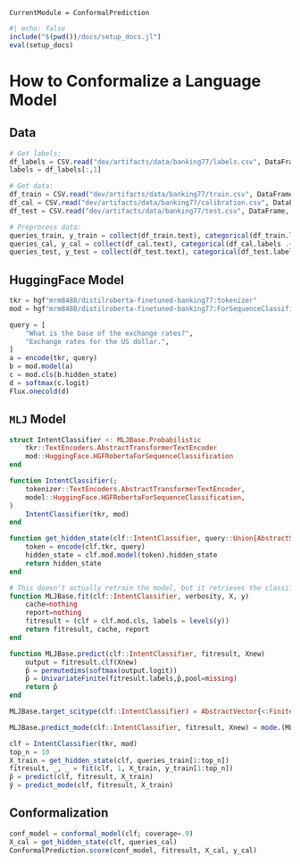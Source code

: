 ```@meta
CurrentModule = ConformalPrediction
```

```julia
#| echo: false
include("$(pwd())/docs/setup_docs.jl")
eval(setup_docs)
```

# How to Conformalize a Language Model

## Data

```julia
# Get labels:
df_labels = CSV.read("dev/artifacts/data/banking77/labels.csv", DataFrame, drop=[1])
labels = df_labels[:,1]

# Get data:
df_train = CSV.read("dev/artifacts/data/banking77/train.csv", DataFrame, drop=[1])
df_cal = CSV.read("dev/artifacts/data/banking77/calibration.csv", DataFrame, drop=[1])
df_test = CSV.read("dev/artifacts/data/banking77/test.csv", DataFrame, drop=[1])

# Preprocess data:
queries_train, y_train = collect(df_train.text), categorical(df_train.labels .+ 1)
queries_cal, y_cal = collect(df_cal.text), categorical(df_cal.labels .+ 1)
queries_test, y_test = collect(df_test.text), categorical(df_test.labels .+ 1)
```

## HuggingFace Model

```julia
tkr = hgf"mrm8488/distilroberta-finetuned-banking77:tokenizer"
mod = hgf"mrm8488/distilroberta-finetuned-banking77:ForSequenceClassification"
```


```julia
query = [
    "What is the base of the exchange rates?",
    "Exchange rates for the US dollar.",
]
a = encode(tkr, query)
b = mod.model(a)
c = mod.cls(b.hidden_state)
d = softmax(c.logit)
Flux.onecold(d)
```

## `MLJ` Model

```julia
struct IntentClassifier <: MLJBase.Probabilistic
    tkr::TextEncoders.AbstractTransformerTextEncoder
    mod::HuggingFace.HGFRobertaForSequenceClassification
end

function IntentClassifier(;
    tokenizer::TextEncoders.AbstractTransformerTextEncoder, 
    model::HuggingFace.HGFRobertaForSequenceClassification,
)
    IntentClassifier(tkr, mod)
end

function get_hidden_state(clf::IntentClassifier, query::Union{AbstractString, Vector{<:AbstractString}})
    token = encode(clf.tkr, query)
    hidden_state = clf.mod.model(token).hidden_state
    return hidden_state
end

# This doesn't actually retrain the model, but it retrieves the classifier object
function MLJBase.fit(clf::IntentClassifier, verbosity, X, y)
    cache=nothing
    report=nothing
    fitresult = (clf = clf.mod.cls, labels = levels(y))
    return fitresult, cache, report
end

function MLJBase.predict(clf::IntentClassifier, fitresult, Xnew)
    output = fitresult.clf(Xnew)
    p̂ = permutedims(softmax(output.logit))
    p̂ = UnivariateFinite(fitresult.labels,p̂,pool=missing)
    return p̂
end

MLJBase.target_scitype(clf::IntentClassifier) = AbstractVector{<:Finite}

MLJBase.predict_mode(clf::IntentClassifier, fitresult, Xnew) = mode.(MLJBase.predict(clf, fitresult, Xnew))
```

```julia
clf = IntentClassifier(tkr, mod)
top_n = 10
X_train = get_hidden_state(clf, queries_train[1:top_n])
fitresult, _, _ = fit(clf, 1, X_train, y_train[1:top_n])
p̂ = predict(clf, fitresult, X_train)
ŷ = predict_mode(clf, fitresult, X_train)
```

## Conformalization

```julia
conf_model = conformal_model(clf; coverage=.9)
X_cal = get_hidden_state(clf, queries_cal)
ConformalPrediction.score(conf_model, fitresult, X_cal, y_cal)
```